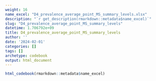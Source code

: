 ```yaml
---
weight: 16
name_excel: "D4_prevalence_average_point_MS_summary_levels.xlsx"
description: "`r get_description(rmarkdown::metadata$name_excel)`"
slug: "D4_prevalence_average_point_MS_summary_levels"
datetime: 1.706792e+09
title: D4_prevalence_average_point_MS_summary_levels
author: ''
date: '2024-02-01'
categories: []
tags: []
archetype: codebook
output: html_document
---
```


```r
html_codebook(rmarkdown::metadata$name_excel)
```
